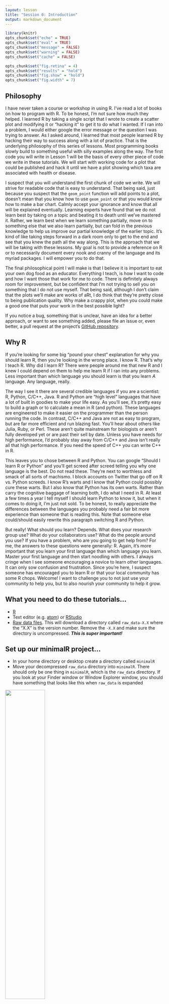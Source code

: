 ```yaml
---
layout: lesson
title: "Session 0: Introduction"
output: markdown_document
---
```


```r
library(knitr)
opts_chunk$set("echo" = TRUE)
opts_chunk$set("eval" = TRUE)
opts_chunk$set("message" = FALSE)
opts_chunk$set("warning" = FALSE)
opts_chunk$set("cache" = FALSE)

opts_chunk$set("fig.retina" = 4)
opts_chunk$set("results" = "hold")
opts_chunk$set("fig.show" = "hold")
opts_chunk$set("fig.width" = 7)
```


## Philosophy
I have never taken a course or workshop in using R. I've read a lot of books on how to program with R. To be honest, I'm not sure how much they helped. I learned R by taking a single script that I wrote to create a scatter plot and modifying it or "hacking it" to get it to do what I wanted. If I ran into a problem, I would either google the error message or the question I was trying to answer. As I asked around, I learned that most people learned R by hacking their way to success along with a lot of practice. That is the underlying philosophy of this series of lessons. Most programming books slowly build to something useful with silly examples along the way. The first code you will write in Lesson 1 will be the basis of every other piece of code we write in these tutorials. We will start with working code for a plot that could be published and hack it until we have a plot showing which taxa are associated with health or disease.

I suspect that you will understand the first chunk of code we write. We will strive for readable code that is easy to understand. That being said, just because you suspect that the `geom_point` function will add points to a plot, doesn't mean that you know how to use `geom_point` or that you would know how to make a bar chart. Calmly accept your ignorance and know that all will be explained eventually. Learning experts have found that we do not learn best by taking on a topic and beating it to death until we've mastered it. Rather, we learn best when we learn something partially, move on to something else that we also learn partially, but can fold in the previous knowledge to help us improve our partial knowledge of the earlier topic. It's kind of like taking steps forward in a dark room only to get to the end and see that you knew the path all the way along. This is the approach that we will be taking with these lessons. My goal is not to provide a reference on R or to necessarily document every nook and cranny of the language and its myriad packages. I will empower you to do that.

The final philosophical point I will make is that I believe it is important to eat your own dog food as an educator. Everything I teach, is how I want to code and how I want those that work for me to code. There is definitely always room for improvement, but be confident that I'm not trying to sell you on something that I do not use myself. That being said, although I don't claim that the plots we'll make are works of aRt, I do think that they're pretty close to being publication quality. Why make a crappy plot, when you could make a good one that puts your work in the best possible light?

If you notice a bug, something that is unclear, have an idea for a better approach, or want to see something added, please file an issue or, even better, a pull request at the project's [GitHub repository](https://github.com/riffomonas/minimalR).

## Why R
If you're looking for some big "pound your chest" explanation for why you should learn R, then you're looking in the wrong place. I know R. That's why I teach R. Why did I learn R? There were people around me that new R and I knew I could depend on them to help me learn R if I ran into any problems. Less important than which language you should learn is that you learn *A* language. Any language, really.

The way I see it there are several credible languages if you are a scientist: R, Python, C/C++, Java. R and Python are "high level" languages that have a lot of built in goodies to make your life easy. As you'll see, it's pretty easy to build a graph or to calculate a mean in R (and python). These languages are engineered to make it easier on the programmer than the person running the code. In contrast, C/C++ and Java are not as easy to program, but are far more efficient and run blazing fast. You'll hear about others like Julia, Ruby, or Perl. These aren't quite mainstream for biologists or aren't fully developed yet or are past their sell by date. Unless you have needs for high performance, I'd probably stay away from C/C++ and Java isn't really all that high performance. If you need the speed of C++ you can write C++ in R.

This leaves you to chose between R and Python. You can google "Should I learn R or Python" and you'll get screed after screed telling you why one language is the best. Do not read these. They're next to worthless and smack of all sorts of machismo. I block accounts on Twitter that go off on R vs. Python screeds. I know R's warts and I know that Python could possibly cure these warts. But I also know that Python has its own warts. Rather than carry the cognitive baggage of learning both, I do what I need in R. At least a few times a year I tell myself I should learn Python to know it, but when it comes to doing it, I'm just not sold. To be honest, to really appreciate the differences between the languages you probably need a fair bit more experience than someone that is reading this. Note that someone else could/should easily rewrite this paragraph switching R and Python.

But really! What should you learn? Depends. What does your research group use? What do your collaborators use? What do the people around you use? If you have a problem, who are you going to get help from? For me, the answers to these questions were generally: R. Again, it's more important that you learn your first language than which language you learn. Master your first language and then start noodling with others. I always cringe when I see someone encouraging a novice to learn other languages. It can only sow confusion and frustration. Since you're here, I suspect someone has encouraged you to learn R or that your local community has some R chops. Welcome! I want to challenge you to not just use your community to help you, but to also nourish your community to help it grow.


## What you need to do these tutorials...
* [R](https://cloud.r-project.org/)
* Text editor (e.g. [atom]()) or [RStudio](https://www.rstudio.com/products/rstudio/download/#download)
* [Raw data files](https://github.com/riffomonas/raw_data/archive/0.1.zip). This will download a directory called `raw_data-X.X` where the "X.X" is the version number. Remove the `-X.X` and make sure the directory is uncompressed. ***This is super important!***


## Set up our minimalR project...
* In your home directory or desktop create a directory called `minimalR`
* Move your decompressed `raw_data` directory into `minimalR`. There should only be one thing in `minimalR`, which is the `raw_data` directory. If you look at your Finder window or Window Explorer window, you should have something that looks like this when `raw_data` is expanded

<img src="assets/images/folder_setup.png" width="50%">

* To make life easier, you should start with RStudio. Open `RStudio` and do "File->New Project->Existing Directory".

<img src="assets/images/file_menu.png" width="50%">

* Once you're in the "Create Project" dialog click on the "Existing Directory" link.

<img src="assets/images/new_project.png" width="50%">


* Use the "Browse" button to find `minimalR`. Once you're there (you should only see `raw_data` in the directory), select open.

<img src="assets/images/browse_to_project.png" width="50%">

* My copy of `minimalR` is on the desktop and it lists my "Project working directory" as `~/Desktop/minimalR`. Click "Create Project"

<img src="assets/images/create_project.png" width="50%">

* In the lower right corner of the RStudio program window you will see that the "Files" tab is selected. In the panel it will have a file called `minimalR.Rproj` and a directory called `raw_data`.

<img src="assets/images/files_panel.png" width="50%">

* Quit RStudio
* Use your finder to navigate to your `minimalR` directory
* Double click on `minimalR.Rproj`. This is probably the quickest way to have RStudio open up in your desired working directory.

<img src="assets/images/start_w_project.png" width="50%">


## Customizing RStudio
* There are many ways to customize RStudio. You can find the options by going to the Preferences window. If you are using windows you can get to the Preferences window by going Tools->Global Options. Here is a screenshot of how to do it for Mac OS X.

<img src="assets/images/launch_preferences.png" width="50%">

* In the first tab, "General" the following items **should never be checked**.

<img src="assets/images/general_preferences_tab.png" width="50%">

* You likely don't need any of these to be checked except to be notified of RStudio:
	- Restore .RData into workspace at startup
	- Save workspace to .RData on exit (toggle should say "Never")
	- Always save history
* Click "Apply"
* Click "OK"


## Oversized calculator
On the left side there is a tab for console. This is where we will be entering most of our commands. Go ahead and type `2+2` at the `>` prompt

```r
2+2
```

Now type the following at the prompt (feel free to use your own name)

```r
my_name <- "Pat Schloss"
```

Now look in the upper right panel. In the "Environment" tab you'll see that there's a new variable - `my_name` and the value you just assigned it. We'll talk more about variables later, but for now, know that you can see the variables you've defined in this pane.

<img src="assets/images/environment_tab.png" width="50%">

Go ahead and click on the "History" tab. There you'll see the last two commands we've entered.

<img src="assets/images/history_tab.png" width="50%">


## Working through tutorials
As you go through the tutorials you should be saving your code in a text file. Note that a Microsoft Word docx file is not a text file! We want a simple file that only contains text, no formatting. Go "File->New File->Rscript". This will open a file called "Untitled1" in the upper left panel and it will push the "Console" panel down along the left side.

<img src="assets/images/new_r_script.png" width="50%">

Save "Untitled1" as `lesson_00.R` in your `minimalR` directory with the `Rproj` file. You should now see `lesson_00.R` listed in the "Files" tab in the lower right corner. Go ahead and enter `2+2` in `lesson_00.R`.

<img src="assets/images/new_r_script_code.png" width="50%">

One of the nice features of RStudio is that you can put your cursor on the line or highlight the lines you want to run in `lesson_00.R` and then press the "Run" button and it will copy, paste, and run the line(s) in the "Console" window.

<img src="assets/images/new_r_script_executed.png" width="50%">

Alternatively, you can check the "Source on Save" button and every time you save the file, it will run the code in that file. Keep in mind that it will run every command so if you have some non-R code in the file, it will likely gag and complain. I would suggest you create a separate `lesson_XX.R` file for each lesson that we do as we work through the lessons.


## Installing packages

We will use several R packages throughout the lessons. The first that we'll use is called `tidyverse`. We'll be talking a lot about this package as we go along. But for now, we need to install this package. In the lower right panel of RStudio, select the "Package" tab. You'll get something that looks like this:

<img src="assets/images/package_tab.png" width="50%">

In the search window, type in "tidyverse" (without the quotes). If it isn't already installed, you won't see it. If it is installed, it will be listed. The package isn't installed on my computer.

<img src="assets/images/tidyverse_search_v1.png" width="50%">

If it isn't installed on your computer either, go ahead and click the Install button and type "tidyverse" into the "Packages" window:

<img src="assets/images/tidyverse_install_window.png" width="50%">

Once you press the "Install" button, the dialog will close and RStudio will install the package. You'll notice a couple things have happened. In the Packages tab in the lower right panel, you now see the "tidyverse" package is there. You'll also notice that in the lower left corner that R ran the command `install.packages("tidyverse")`.

<img src="assets/images/install_packages_tidyverse.png" width="50%">

Finally, to make all of the tidyverse goodness available as we go through the tutorials, you can either click the small square next to "tidyverse" in the "Packages" tab or you can run `library(tidyverse)` in the console tab in the lower left panel of RStudio.

<img src="assets/images/library_tidyverse.png" width="50%">


## My setup
If you run `sessionInfo` at the console, you will see the version of R and the packages you have installed and attached (more about what this all means later). Here's what mine looks like.

```r
library(tidyverse)
```

```r
sessionInfo()
```
